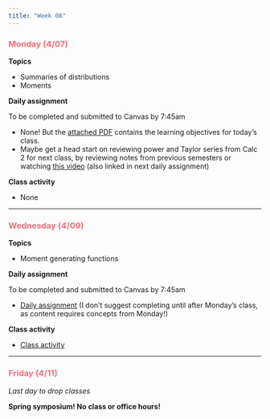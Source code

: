 ```yaml
---
title: "Week 08"
---
```


::: {style="color: #F66D7A"}
### Monday (4/07)
:::

**Topics**

-   Summaries of distributions
-   Moments

**Daily assignment**

To be completed and submitted to Canvas by 7:45am

-   None! But the [attached PDF](daily/DA_20.pdf) contains the learning objectives for today's class.
-   Maybe get a head start on reviewing power and Taylor series from Calc 2 for next class, by reviewing notes from previous semesters or watching [this video](https://expl.ai/EQDQEDX) (also linked in next daily assignment)

**Class activity**

-   None

------------------------------------------------------------------------

::: {style="color: #F66D7A"}
### Wednesday (4/09)
:::

**Topics**

-   Moment generating functions

**Daily assignment**

To be completed and submitted to Canvas by 7:45am

-   [Daily assignment](daily/DA_21.pdf) (I don't suggest completing until after Monday's class, as content requires concepts from Monday!)

**Class activity**

-   [Class activity](class/CA_21.pdf)

------------------------------------------------------------------------

::: {style="color: #F66D7A"}
### Friday (4/11)
:::

*Last day to drop classes*

**Spring symposium! No class or office hours!**
